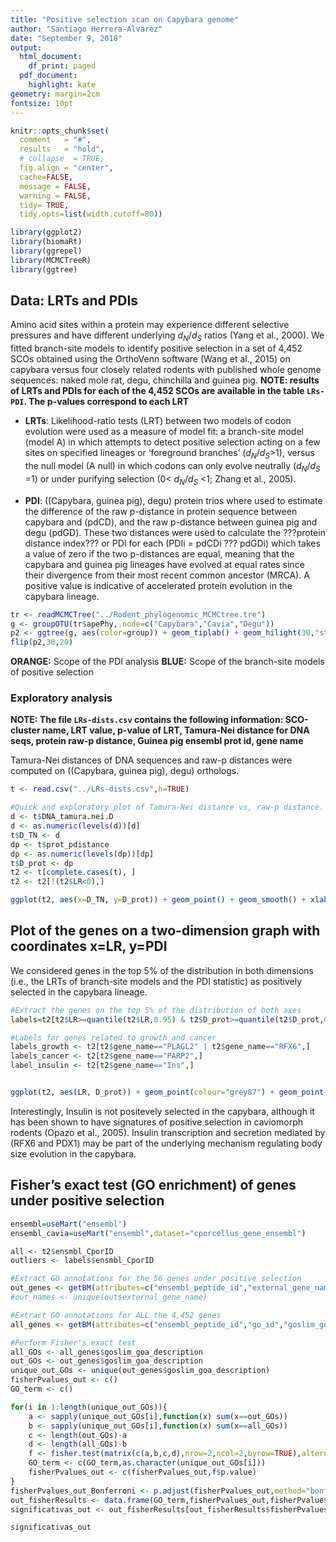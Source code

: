 ```yaml
---
title: "Positive selection scan on Capybara genome"
author: "Santiago Herrera-Alvarez"
date: "September 9, 2018"
output:
  html_document:
    df_print: paged
  pdf_document:
    highlight: kate
geometry: margin=2cm
fontsize: 10pt
---
```


```r
knitr::opts_chunk$set(
  comment   = "#",
  results   = "hold",
  # collapse  = TRUE,
  fig.align = "center",
  cache=FALSE,
  message = FALSE,
  warning = FALSE,
  tidy= TRUE,
  tidy.opts=list(width.cutoff=80))
```

```r
library(ggplot2)
library(biomaRt)
library(ggrepel)
library(MCMCTreeR)
library(ggtree)
```

## Data: LRTs and PDIs
Amino acid sites within a protein may experience different selective pressures and have different underlying $d_N/d_S$ ratios (Yang et al., 2000). We fitted branch-site models to identify positive selection in a set of 4,452 SCOs obtained using the OrthoVenn software (Wang et al., 2015) on capybara versus four closely related rodents with published whole genome sequences: naked mole rat, degu, chinchilla and guinea pig. **NOTE: results of LRTs and PDIs for each of the 4,452 SCOs are available in the table `LRs-PDI`. The p-values correspond to each LRT**

+ **LRTs**: Likelihood-ratio tests (LRT) between two models of codon evolution were used as a measure of model fit: a branch-site model (model A) in which attempts to detect positive selection acting on a few sites on specified lineages or 'foreground branches' ($d_N/d_S$>1), versus the null model (A null) in which codons can only evolve neutrally ($d_N/d_S$ =1) or under purifying selection (0< $d_N/d_S$ <1; Zhang et al., 2005).

+ **PDI**: ((Capybara, guinea pig), degu) protein trios where used to estimate the difference of the raw p-distance in protein sequence between capybara and (pdCD), and the raw p-distance between guinea pig and degu (pdGD). These two distances were used to calculate the ???protein distance index??? or PDI for each (PDIi = pdCDi ??? pdGDi) which takes a value of zero if the two p-distances are equal, meaning that the capybara and guinea pig lineages have evolved at equal rates since their divergence from their most recent common ancestor (MRCA). A positive value is indicative of accelerated protein evolution in the capybara lineage.

```r
tr <- readMCMCTree("../Rodent_phylogenomic_MCMCtree.tre")
g <- groupOTU(tr$apePhy,.node=c("Capybara","Cavia","Degu"))
p2 <- ggtree(g, aes(color=group)) + geom_tiplab() + geom_hilight(30,"steelblue",alpha = 0.6) + xlim(0, 1) + scale_color_manual(values=c("black","orange"))
flip(p2,30,20)

```

**ORANGE:** Scope of the PDI analysis
**BLUE:** Scope of the branch-site models of positive selection

### Exploratory analysis

**NOTE: The file `LRs-dists.csv` contains the following information: SCO-cluster name, LRT value, p-value of LRT, Tamura-Nei distance for DNA seqs, protein raw-p distance, Guinea pig ensembl prot id, gene name**

Tamura-Nei distances of DNA sequences and raw-p distances were computed on ((Capybara, guinea pig), degu) orthologs.

```r
t <- read.csv("../LRs-dists.csv",h=TRUE)

#Quick and exploratory plot of Tamura-Nei distance vs, raw-p distance. Note the tight positive correlation between both measures.
d <- t$DNA_tamura.nei.D
d <- as.numeric(levels(d))[d]
t$D_TN <- d
dp <- t$prot_pdistance
dp <- as.numeric(levels(dp))[dp]
t$D_prot <- dp
t2 <- t[complete.cases(t), ]
t2 <- t2[!(t2$LR<0),]

ggplot(t2, aes(x=D_TN, y=D_prot)) + geom_point() + geom_smooth() + xlab("Tamura-Nei distance") + ylab("Protein raw-p distance")
```

## Plot of the genes on a two-dimension graph with coordinates x=LR, y=PDI

We considered genes in the top 5% of the distribution in both dimensions (i.e., the LRTs of branch-site models and the PDI statistic) as positively selected in the capybara lineage.

```r
#Extract the genes on the top 5% of the distribution of both axes
labels=t2[t2$LR>=quantile(t2$LR,0.95) & t2$D_prot>=quantile(t2$D_prot,0.95),]

#Labels for genes related to growth and cancer
labels_growth <- t2[t2$gene_name=="PLAGL2" | t2$gene_name=="RFX6",]
labels_cancer <- t2[t2$gene_name=="PARP2",] 
label_insulin <- t2[t2$gene_name=="Ins",]


ggplot(t2, aes(LR, D_prot)) + geom_point(colour="grey87") + geom_point(data=labels, aes(x=LR, y=D_prot), colour="red") + geom_point(data=labels_growth, aes(x=LR, y=D_prot), colour="darkorange1",size=3) + geom_point(data=labels_cancer, aes(x=LR, y=D_prot), colour="darkorange1",size=3) + geom_point(data=label_insulin, aes(x=LR,y=D_prot),colour = "darkorange1", size=3)+ geom_text_repel(data=rbind(labels_growth,labels_cancer,label_insulin),aes(label=gene_name),fontface = 'bold', color = 'black', box.padding = unit(0.35, "lines"), point.padding = unit(0.5, "lines")) + labs(x="LRT", y = "PDI") + theme(panel.background = element_rect(fill = "white", colour = "black"), panel.grid.major = element_blank(), panel.grid.minor = element_blank(), axis.text.x = element_text(face="bold", size=13),axis.text.y = element_text(face="bold", size=13), axis.title.y = element_text(face="bold", size=15),axis.title.x = element_text(face="bold", size=15)) + theme(legend.position = c(0.75, 0.6),legend.background = element_rect(color = "black", fill = "white", size = 1, linetype = "solid")) + geom_vline(xintercept = quantile(t2$LR,0.95), linetype="dotted") + geom_hline(yintercept = quantile(t2$D_prot,0.95), linetype="dotted")
```

Interestingly, Insulin is not positevely selected in the capybara, although it has been shown to have signatures of positive selection in caviomorph rodents (Opazo et al., 2005). Insulin transcription and secretion mediated by (RFX6 and PDX1) may be part of the underlying mechanism regulating body size evolution in the capybara.

## Fisher's exact test (GO enrichment) of genes under positive selection

```r
ensembl=useMart("ensembl")
ensembl_cavia=useMart("ensembl",dataset="cporcellus_gene_ensembl")

all <- t2$ensmbl_CporID
outliers <- labels$ensmbl_CporID

#Extract GO annotations for the 56 genes under positive selection
out_genes <- getBM(attributes=c("ensembl_peptide_id","external_gene_name","go_id","goslim_goa_description"),filters="ensembl_peptide_id",values=as.character(outliers),mart=ensembl_cavia)
#out_names <- unique(out$external_gene_name)

#Extract GO annotations for ALL the 4,452 genes
all_genes <- getBM(attributes=c("ensembl_peptide_id","go_id","goslim_goa_description"),filters="ensembl_peptide_id",values=as.character(all),mart=ensembl_cavia)

#Perform Fisher's exact test
all_GOs <- all_genes$goslim_goa_description
out_GOs <- out_genes$goslim_goa_description
unique_out_GOs <- unique(out_genes$goslim_goa_description)
fisherPvalues_out <- c()
GO_term <- c()

for(i in 1:length(unique_out_GOs)){
	a <- sapply(unique_out_GOs[i],function(x) sum(x==out_GOs))
	b <- sapply(unique_out_GOs[i],function(x) sum(x==all_GOs))
	c <- length(out_GOs)-a
	d <- length(all_GOs)-b
	f <- fisher.test(matrix(c(a,b,c,d),nrow=2,ncol=2,byrow=TRUE),alternative="greater")
  	GO_term <- c(GO_term,as.character(unique_out_GOs[i]))
  	fisherPvalues_out <- c(fisherPvalues_out,f$p.value)
}
fisherPvalues_out_Bonferroni <- p.adjust(fisherPvalues_out,method="bonferroni",n=length(fisherPvalues_out))
out_fisherResults <- data.frame(GO_term,fisherPvalues_out,fisherPvalues_out_Bonferroni)
significativas_out <- out_fisherResults[out_fisherResults$fisherPvalues_out_Bonferroni<0.05,]

significativas_out
```















